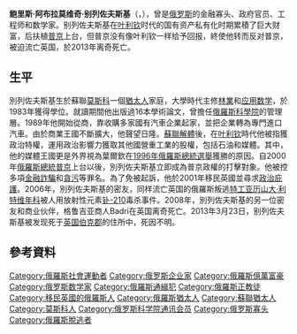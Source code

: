 {{noteTA
|1 = zh-hans:叶利钦; zh-sg:耶尔辛; zh-hant:葉爾辛; zh-tw:葉爾欽; zh-hk:葉利欽; zh-mo:葉利欽;
|2 = zh-hans:阿布拉莫维奇; zh-hk:阿巴莫域治; zh-tw:阿布拉莫維奇;
|G1 = World Politicians
}}
{{Infobox Biography
| subject_name   = 鲍里斯·阿布拉莫维奇·别列佐夫斯基
| image_name     =
| date_of_birth  = {{birth date|1946|1|23|df=y}}
| place_of_birth = {{USSR}}[[莫斯科|莫斯科]]
| death_date     = {{death date and age|2013|3|23|1946|1|23|1946|1|23|df=y}}
| death_place    = {{UK}}[[伯克郡|伯克郡]][[雅士谷|雅士谷]]
| occupation     = [[企業家|企業家]]
| spouse         = 
| citizenship    = {{RUS}}
| ethnicity      = [[犹太人|犹太人]]
}}
'''鲍里斯·阿布拉莫维奇·别列佐夫斯基'''（{{lang-ru|Бори́с Абра́мович Березо́вский}}，{{bd|1946年|1月23日|2013年|3月23日|catIdx=Berezovsky}}），曾是[[俄罗斯|俄罗斯]]的金融寡头、政府官员、工程师和数学家。别列佐夫斯基在[[叶利钦|叶利钦]]时代的国有资产私有化时期累積了巨大财富，后扶植[[普京|普京]]上台，但普京没有像叶利钦一样给予回报，終使他转而反对普京，被迫流亡英国，於2013年离奇死亡。

== 生平 ==
別列佐夫斯基生於蘇聯[[莫斯科|莫斯科]]一個[[猶太人|猶太人]]家庭，大學時代主修[[林業|林業]]和[[应用数学|应用数学]]，於1983年獲得學位。就讀期間他出版過16本學術論文，曾擔任[[俄羅斯科學院|俄羅斯科學院]]的管理層。1989年他開始從商，靠收購多家國有汽車企業起家，並把企業轉為專門進口汽車。由於商業王國不斷擴大，他聲望日隆。[[蘇聯解體|蘇聯解體]]後，在[[叶利钦|叶利钦]]時代他被指獲政治特權，運用政治影響力獲取其他國營重工業的股權，包括石油和媒體。其中，他的媒體王國更是外界視為葉爾欽在[[1996年俄羅斯總統選舉|1996年俄羅斯總統選舉]]獲勝的原因。自2000年[[俄羅斯總統|俄羅斯總統]][[普京|普京]]上台以後，別列佐夫斯基立即成為普京政權的打擊對象。他被控多項[[詐騙|金融詐騙]]和[[貪污|貪污]]等罪名。為了免被起訴，他於2001年移民英國並尋求[[政治庇護|政治庇護]]。2006年，別列佐夫斯基的密友，同样流亡英国的俄羅斯叛逃[[特工|特工]][[亞歷山大·瓦爾杰洛維奇·利特維年科|亚历山大·利特维年科]]被人用放射性元素[[钋-210|钋-210]]毒杀事件。2008年，別列佐夫斯基的另一位密友和商业伙伴，格鲁吉亚商人Badri在英国离奇死亡。2013年3月23日，别列佐夫斯基被发现死于[[英国|英国]][[伯克郡|伯克郡]]的住所中，死因不明。

==參考資料==
{{reflist}}
{{俄罗斯私有化}}
{{Authority control}}
{{DEFAULTSORT:Berezovsky, Boris}}
[[Category:俄羅斯社會運動者|Category:俄羅斯社會運動者]]
[[Category:俄罗斯企业家|Category:俄罗斯企业家]]
[[Category:俄羅斯億萬富豪|Category:俄羅斯億萬富豪]]
[[Category:俄罗斯数学家|Category:俄罗斯数学家]]
[[Category:俄羅斯通緝犯|Category:俄羅斯通緝犯]]
[[Category:俄羅斯正教徒|Category:俄羅斯正教徒]]
[[Category:移民英國的俄羅斯人|Category:移民英國的俄羅斯人]]
[[Category:俄羅斯猶太人|Category:俄羅斯猶太人]]
[[Category:蘇聯猶太人|Category:蘇聯猶太人]]
[[Category:莫斯科人|Category:莫斯科人]]
[[Category:俄罗斯科学院通讯会员|Category:俄罗斯科学院通讯会员]]
[[Category:俄罗斯寡头|Category:俄罗斯寡头]]
[[Category:俄羅斯脫逃者|Category:俄羅斯脫逃者]]